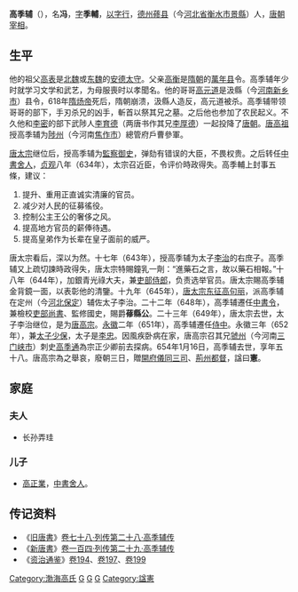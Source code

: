 '''高季辅'''（{{bd|596年||654年|1月16日|catIdx=G高}}），名'''冯'''，[[表字|字]]'''季輔'''，[[以字行|以字行]]，[[德州|德州]][[蓚县|蓚县]]（今[[河北省|河北省]][[衡水市|衡水市]][[景縣|景縣]]）人，[[唐朝|唐朝]][[宰相|宰相]]。

== 生平 ==

他的祖父[[高表|高表]]是[[北魏|北魏]]或[[东魏|东魏]]的[[安德|安德]][[太守|太守]]。父亲[[高衡|高衡]]是[[隋朝|隋朝]]的[[萬年县|萬年县]]令。高季辅年少时就学习文学和武艺，为母服喪时以孝聞名。他的哥哥[[高元道|高元道]]是汲縣（今[[河南|河南]][[新乡市|新乡市]]）县令，618年[[隋炀帝|隋炀帝]]死后，隋朝崩溃，汲縣人造反，高元道被杀。高季辅带领哥哥的部下，手刃杀兄的凶手，斬首以祭其兄之墓。之后他也参加了农民起义。不久他和[[李密_(隋朝)|李密]]的部下武陟人[[李育德_(唐朝)|李育德]]（两唐书作其兄[[李厚德|李厚德]]）一起投降了[[唐朝|唐朝]]。[[李渊|唐高祖]]授高季辅为[[陟州|陟州]]（今河南[[焦作市|焦作市]]）總管府戶曹參軍。

[[唐太宗|唐太宗]]继位后，授高季辅为[[監察御史|監察御史]]，弹劾有错误的大臣，不畏权贵。之后转任[[中書舍人|中書舍人]]，[[貞觀_(唐朝)|贞观]]八年（634年），太宗召近臣，令评价時政得失。高季輔上封事五條，建议：
 
#提升、重用正直诚实清廉的官员。
#减少对人民的征募徭役。
#控制公主王公的奢侈之风。
#提高地方官员的薪俸待遇。
#提高皇弟作为长辈在皇子面前的威严。

唐太宗看后，深以为然。十七年（643年），授高季辅为太子[[唐高宗|李治]]的右庶子。高季辅又上疏切諫時政得失，唐太宗特賜鐘乳一劑：“進藥石之言，故以藥石相報。”十八年（644年），加銀青光祿大夫，兼[[吏部|吏部]][[侍郎|侍郎]]，负责选举官员。唐太宗賜高季辅金背鏡一面，以表彰他的清鑒。十九年（645年），[[唐太宗征讨高句丽|唐太宗东征高句丽]]，派高季辅在定州（今[[河北|河北]][[保定|保定]]）辅佐太子李治。二十二年（648年），高季辅遷任[[中書令|中書令]]，兼檢校[[吏部|吏部]][[尚書|尚書]]、監修國史，賜爵'''蓚縣公'''。二十三年（649年），唐太宗去世，太子李治继位，是为[[唐高宗|唐高宗]]。[[永徽|永徽]]二年（651年），高季辅遷任[[侍中|侍中]]。永徽三年（652年），兼[[太子少保|太子少保]]，太子是[[李忠_(唐朝)|李忠]]。因風疾卧病在家，唐高宗召其兄[[虢州|虢州]]（今河南[[三门峡市|三门峡市]]）刺史[[高季通|高季通]]為宗正少卿前去探病。654年1月16日，高季辅去世，享年五十八。唐高宗為之舉哀，廢朝三日，贈[[開府儀同三司|開府儀同三司]]、[[荊州|荊州]][[都督|都督]]，諡曰'''憲'''。

==家庭==
===夫人===
*长孙弄珪

===儿子===
*[[高正業|高正業]]，[[中書舍人|中書舍人]]。

== 传记资料 ==
*《[[旧唐書|旧唐書]]》[[s:旧唐书/卷78|卷七十八·列传第二十八·高季辅传]]
*《[[新唐書|新唐書]]》[[s:新唐书/卷104|卷一百四·列传第二十九·高季辅传]]
*《[[资治通鉴|资治通鉴]]》[[s:資治通鑑/卷194|卷194]]、[[s:資治通鑑/卷197|卷197]]、[[s:資治通鑑/卷199|卷199]]

[[Category:渤海高氏|Category:渤海高氏]]
[[Category:隋朝政治人物|G]]
[[Category:唐朝宰相|G]]
[[Category:唐朝縣公|G]]

[[Category:諡憲|Category:諡憲]]